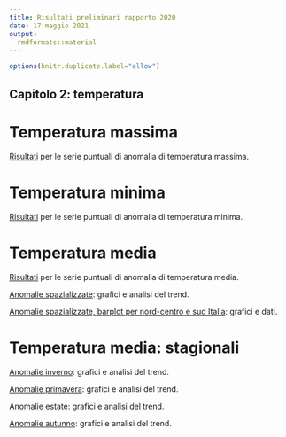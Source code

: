 ```yaml
---
title: Risultati preliminari rapporto 2020
date: 17 maggio 2021
output:
  rmdformats::material
---
```


```r
options(knitr.duplicate.label="allow")
```


## Capitolo 2: temperatura

# Temperatura massima

[Risultati](./mappaAnomalieValoriPuntuali_tmax.html) per le serie puntuali di anomalia di temperatura massima. 


# Temperatura minima

[Risultati](./mappaAnomalieValoriPuntuali_tmin.html) per le serie puntuali di anomalia di temperatura minima. 


# Temperatura media

[Risultati](./mappaAnomalieValoriPuntuali_tmean.html) per le serie puntuali di anomalia di temperatura media. 

[Anomalie spazializzate](./analisi_anomalie_tmean.html): grafici e analisi del trend.

[Anomalie spazializzate, barplot per nord-centro e sud Italia](./graficoConItalia_tmean_nord_centro_sud.html): grafici e dati.


# Temperatura media: stagionali

[Anomalie inverno](./analisi_anomalie_tmean_inverno.html): grafici e analisi del trend.

[Anomalie primavera](./analisi_anomalie_tmean_primavera.html): grafici e analisi del trend.

[Anomalie estate](./analisi_anomalie_tmean_estate.html): grafici e analisi del trend.

[Anomalie autunno](./analisi_anomalie_tmean_autunno.html): grafici e analisi del trend.
